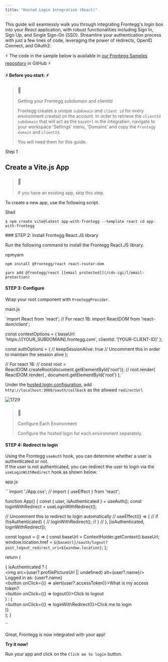 ```yaml
---
title: "Hosted Login Integration (React)"
---
```


This guide will seamlessly walk you through integrating Frontegg's login box into your _React_ application, with robust functionalities including Sign In, Sign Up, and Single Sign-On (SSO). Streamline your authentication process with just a few lines of code, leveraging the power of redirects, OpenID Connect, and OAuth2\. 

⚡️ The code in the sample below is available in [our Frontegg Samples repository](https://github.com/frontegg-samples/react-hosted-login-box) in GitHub ⚡️ 

  
**⚡ Before you start: ⚡** 

> ### 📘
> 
> Getting your Frontegg subdomain and clientId
> 
> Frontegg creates a unique `subdomain` and `client id` for every environment created on the account. In order to retrieve the `clientId` `subdomain` that will act as the `baseUrl` in the integration, navigate to your workspace 'Settings' menu, 'Domains' and copy the `Frontegg domain` and `clientId`. 
> 
> You will need them for this guide.

Step 1 

## Create a Vite.js App

> ### 📘
> 
> If you have an existing app, skip this step.

  
To create a new app, use the following script.  
  
Shell

`$ npm create vite@latest app-with-frontegg --template react
cd app-with-frontegg
`

  
\### STEP 2: Install Frontegg React.JS library

Run the following command to install the Frontegg React.JS library.  
  
npmyarn

`npm install @frontegg/react react-router-dom
`

`yarn add @frontegg/react [[email protected]](/cdn-cgi/l/email-protection)
`

  
#### STEP 3: Configure

Wrap your root component with `FronteggProvider`.  
  
main.js

`import React from 'react';
// For react 18: import ReactDOM from 'react-dom/client';


const contextOptions = {
  baseUrl: 'https://[YOUR_SUBDOMAIN].frontegg.com',
  clientId: '[YOUR-CLIENT-ID]'
};

const authOptions = {
 // keepSessionAlive: true // Uncomment this in order to maintain the session alive
};

// For react 18: 
// const root = ReactDOM.createRoot(document.getElementById('root'));
// root.render(
ReactDOM.render(
    <FronteggProvider contextOptions={contextOptions} hostedLoginBox={true} authOptions={authOptions}>
        <App />
    </FronteggProvider>,
    document.getElementById('root')
);
`

  
Under the [hosted login configuration](https://portal.frontegg.com/), add `http://localhost:3000/oauth/callback` as the allowed `redirectUrl`

  
![1729](/images/aa71aa5-a206e1c-Screen_Shot_2022-11-17_at_13.53.32.png "a206e1c-Screen_Shot_2022-11-17_at_13.53.32.png")   

> ### 🚧
> 
> Configure Each Environment
> 
> Configure the hosted login for each environment separately.

  
#### STEP 4: Redirect to login

Using the Frontegg `useAuth` hook, you can determine whether a user is authenticated or not.  
If the user is not authenticated, you can redirect the user to login via the `useLoginWithRedirect` hook as shown below.

  
app.js

`` import './App.css';
// import { useEffect } from 'react';

function App() {
  const { user, isAuthenticated } = useAuth();
  const loginWithRedirect = useLoginWithRedirect();

  // Uncomment this to redirect to login automatically
  // useEffect(() => {
  //   if (!isAuthenticated) {
  //     loginWithRedirect();
  //   }
  // }, [isAuthenticated, loginWithRedirect]);
  
  const logout = () => {
   const baseUrl = ContextHolder.getContext().baseUrl;
   window.location.href = `${baseUrl}/oauth/logout?post_logout_redirect_uri=${window.location}`;
  };
  
  return (
    <div className="App">
      { isAuthenticated ? (
        <div>
          <div>
            <img src={user?.profilePictureUrl || undefined} alt={user?.name}/>
          </div>
          <div>
            <span>Logged in as: {user?.name}</span>
          </div>
          <div>
            <button onClick={() => alert(user?.accessToken)}>What is my access token?</button>
          </div>
          <div>
            <button onClick={() => logout()}>Click to logout</button>
          </div>
        </div>
      ) : (
        <div>
          <button onClick={() => loginWithRedirect()}>Click me to login</button>
        </div>
      )}
    </div>
  );
}

 ``

  
Great, Frontegg is now integrated with your app!

**Try it now!** 

Run your app and click on the `Click me to login` button.